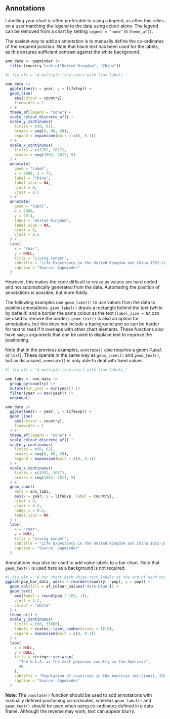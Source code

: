 ## Annotations

Labelling your chart is often preferable to using a legend, as often this relies on a user matching the legend to the data using colour alone. The legend can be removed from a chart by setting `legend = "none"` in `theme_af()`.

The easiest way to add an annotation is to manually define the co-ordinates of the required position. Note that black text has been used for the labels, as this ensures sufficient contrast against the white background.

```{r annotations-data}
ann_data <- gapminder |>
  filter(country %in% c("United Kingdom", "China"))
```

```{r annotations-1}
#| fig.alt = "A multiple line chart with line labels."

ann_data |>
  ggplot(aes(x = year, y = lifeExp)) +
  geom_line(
    aes(colour = country),
    linewidth = 1
  ) +
  theme_af(legend = "none") +
  scale_colour_discrete_af() +
  scale_y_continuous(
    limits = c(0, 82),
    breaks = seq(0, 80, 20),
    expand = expansion(mult = c(0, 0.1))
  ) +
  scale_x_continuous(
    limits = c(1952, 2017),
    breaks = seq(1952, 2017, 5)
  ) +
  annotate(
    geom = "label",
    x = 2008, y = 73,
    label = "China",
    label.size = NA,
    hjust = 0,
    vjust = 0.5
  ) +
  annotate(
    geom = "label",
    x = 2008,
    y = 79.4,
    label = "United Kingdom",
    label.size = NA,
    hjust = 0,
    vjust = 0.5
  ) +
  labs(
    x = "Year",
    y = NULL,
    title = "Living Longer",
    subtitle = "Life Expectancy in the United Kingdom and China 1952-2007",
    caption = "Source: Gapminder"
  )
```

However, this makes the code difficult to reuse as values are hard coded and not automatically generated from the data. Automating the position of annotations is possible, but more fiddly. 

The following examples use `geom_label()` to use values from the data to position annotations. `geom_label()` draws a rectangle behind the text (white by default) and a border the same colour as the text (`label_size = NA` can be used to remove the border). `geom_text()` is also an option for annotations, but this does not include a background and so can be harder for text to read if it overlaps with other chart elements. These functions also have `nudge` arguments that can be used to displace text to improve the positioning.

Note that in the previous examples, `annotate()` also requires a geom (`label` or `text`). These operate in the same way as `geom_label()` and `geom_text()`, but as discussed, `annotate()` is only able to deal with fixed values.


```{r annotations-2}
#| fig.alt = "A multiple line chart with line labels."

ann_labs <- ann_data |>
  group_by(country) |>
  mutate(min_year = min(year)) |>
  filter(year == max(year)) |>
  ungroup()

ann_data |>
  ggplot(aes(x = year, y = lifeExp)) +
  geom_line(
    aes(colour = country),
    linewidth = 1
  ) +
  theme_af(legend = "none") +
  scale_colour_discrete_af() +
  scale_y_continuous(
    limits = c(0, 82),
    breaks = seq(0, 80, 20),
    expand = expansion(mult = c(0, 0.1))
  ) +
  scale_x_continuous(
    limits = c(1952, 2017),
    breaks = seq(1952, 2017, 5)
  ) +
  geom_label(
    data = ann_labs,
    aes(x = year, y = lifeExp, label = country),
    hjust = 0,
    vjust = 0.5,
    nudge_x = 0.5,
    label.size = NA
  ) +
  labs(
    x = "Year",
    y = NULL,
    title = "Living Longer",
    subtitle = "Life Expectancy in the United Kingdom and China 1952-2007",
    caption = "Source: Gapminder"
  )
```

Annotations may also be used to add value labels to a bar chart. Note that `geom_text()` is used here as a background is not required.

```{r annotations-3}
#| fig.alt = "A bar chart with white text labels at the end of each bar."
ggplot(pop_bar_data, aes(x = reorder(country, -pop), y = pop)) +
  geom_col(fill = af_colour_values["dark-blue"]) +
  geom_text(
    aes(label = round(pop / 1E6, 1)),
    vjust = 1.2,
    colour = "white"
  ) +
  theme_af() +
  scale_y_continuous(
    limits = c(0, 350E6),
    labels = scales::label_number(scale = 1E-6),
    expand = expansion(mult = c(0, 0.1))
  ) +
  labs(
    x = NULL,
    y = NULL,
    title = stringr::str_wrap(
      "The U.S.A. is the most populous country in the Americas",
      40
    ),
    subtitle = "Population of countries in the Americas (millions), 2007",
    caption = "Source: Gapminder"
  )
```

**Note**: The `annotate()` function should be used to add annotations with manually defined positioning co-ordinates, whereas `geom_label()` and `geom_text()` should be used when using co-ordinates defined in a data frame. Although the reverse may work, text can appear blurry.
